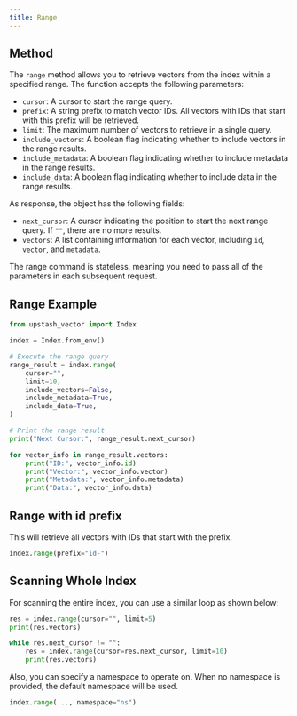 ```yaml
---
title: Range
---
```


## Method

The `range` method allows you to retrieve vectors from the index within a specified range. The function accepts the following parameters:

- `cursor`: A cursor to start the range query.
- `prefix`: A string prefix to match vector IDs. All vectors with IDs that start with this prefix will be retrieved.
- `limit`: The maximum number of vectors to retrieve in a single query.
- `include_vectors`: A boolean flag indicating whether to include vectors in the range results.
- `include_metadata`: A boolean flag indicating whether to include metadata in the range results.
- `include_data`: A boolean flag indicating whether to include data in the range results.

As response, the object has the following fields:

- `next_cursor`: A cursor indicating the position to start the next range query. If `""`, there are no more results.
- `vectors`: A list containing information for each vector, including `id`, `vector`, and `metadata`.

<Note>
  The range command is stateless, meaning you need to pass all of the parameters
  in each subsequent request.
</Note>

## Range Example

```python
from upstash_vector import Index

index = Index.from_env()

# Execute the range query
range_result = index.range(
    cursor="",
    limit=10,
    include_vectors=False,
    include_metadata=True,
    include_data=True,
)

# Print the range result
print("Next Cursor:", range_result.next_cursor)

for vector_info in range_result.vectors:
    print("ID:", vector_info.id)
    print("Vector:", vector_info.vector)
    print("Metadata:", vector_info.metadata)
    print("Data:", vector_info.data)
```

## Range with id prefix

This will retrieve all vectors with IDs that start with the prefix.

```python
index.range(prefix="id-")
```

## Scanning Whole Index

For scanning the entire index, you can use a similar loop as shown below:

```python
res = index.range(cursor="", limit=5)
print(res.vectors)

while res.next_cursor != "":
    res = index.range(cursor=res.next_cursor, limit=10)
    print(res.vectors)
```

Also, you can specify a namespace to operate on. When no namespace
is provided, the default namespace will be used.

```python
index.range(..., namespace="ns")
```
